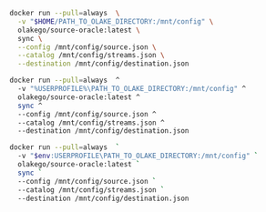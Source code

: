 
<Tabs groupId="docker">

<TabItem value="macos-linux" label="macOS / Linux" default>

```bash
docker run --pull=always  \
  -v "$HOME/PATH_TO_OLAKE_DIRECTORY:/mnt/config" \
  olakego/source-oracle:latest \
  sync \
  --config /mnt/config/source.json \
  --catalog /mnt/config/streams.json \
  --destination /mnt/config/destination.json
```
</TabItem>

<TabItem value="cmd" label="CMD">

```bash
docker run --pull=always  ^
  -v "%USERPROFILE%\PATH_TO_OLAKE_DIRECTORY:/mnt/config" ^
  olakego/source-oracle:latest ^
  sync ^
  --config /mnt/config/source.json ^
  --catalog /mnt/config/streams.json ^
  --destination /mnt/config/destination.json
```
</TabItem>

<TabItem value="powershell" label="Powershell">

```bash
docker run --pull=always  `
  -v "$env:USERPROFILE\PATH_TO_OLAKE_DIRECTORY:/mnt/config" `
  olakego/source-oracle:latest `
  sync `
  --config /mnt/config/source.json `
  --catalog /mnt/config/streams.json `
  --destination /mnt/config/destination.json
```

</TabItem>
</Tabs>